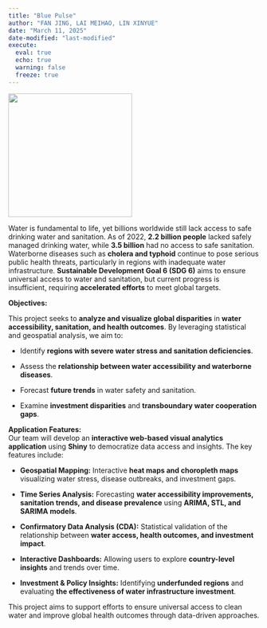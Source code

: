 ```yaml
---
title: "Blue Pulse"
author: "FAN JING, LAI MEIHAO, LIN XINYUE"
date: "March 11, 2025"
date-modified: "last-modified"
execute: 
  eval: true
  echo: true
  warning: false
  freeze: true
---
```


![](images/clipboard-1382453510.png){width="248"}

Water is fundamental to life, yet billions worldwide still lack access to safe drinking water and sanitation. As of 2022, **2.2 billion people** lacked safely managed drinking water, while **3.5 billion** had no access to safe sanitation. Waterborne diseases such as **cholera and typhoid** continue to pose serious public health threats, particularly in regions with inadequate water infrastructure. **Sustainable Development Goal 6 (SDG 6)** aims to ensure universal access to water and sanitation, but current progress is insufficient, requiring **accelerated efforts** to meet global targets.

**Objectives:**

This project seeks to **analyze and visualize global disparities** in **water accessibility, sanitation, and health outcomes**. By leveraging statistical and geospatial analysis, we aim to:

-   Identify **regions with severe water stress and sanitation deficiencies**.

-   Assess the **relationship between water accessibility and waterborne diseases**.

-   Forecast **future trends** in water safety and sanitation.

-   Examine **investment disparities** and **transboundary water cooperation gaps**.

**Application Features:**\
Our team will develop an **interactive web-based visual analytics application** using **Shiny** to democratize data access and insights. The key features include:

-   **Geospatial Mapping:** Interactive **heat maps and choropleth maps** visualizing water stress, disease outbreaks, and investment gaps.

-   **Time Series Analysis:** Forecasting **water accessibility improvements, sanitation trends, and disease prevalence** using **ARIMA, STL, and SARIMA models**.

-   **Confirmatory Data Analysis (CDA):** Statistical validation of the relationship between **water access, health outcomes, and investment impact**.

-   **Interactive Dashboards:** Allowing users to explore **country-level insights** and trends over time.

-   **Investment & Policy Insights:** Identifying **underfunded regions** and evaluating **the effectiveness of water infrastructure investment**.

This project aims to support efforts to ensure universal access to clean water and improve global health outcomes through data-driven approaches.
